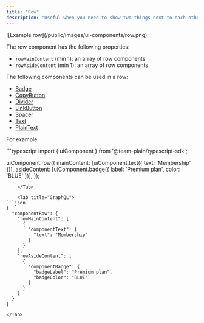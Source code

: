 ```yaml
---
title: "Row"
description: "Useful when you need to show two things next to each-other."
---
```


<Frame>![Example row](/public/images/ui-components/row.png)</Frame>

The row component has the following properties:

- `rowMainContent` (min 1): an array of row components
- `rowAsideContent` (min 1): an array of row components

The following components can be used in a row:

- [Badge](/ui-components/badge)
- [CopyButton](/ui-components/copy-button)
- [Divider](/ui-components/divider)
- [LinkButton](/ui-components/link-button)
- [Spacer](/ui-components/spacer)
- [Text](/ui-components/text)
- [PlainText](/ui-components/plain-text)

For example:

<Tabs>
    <Tab title="Typescript SDK">
```typescript
import { uiComponent } from '@team-plain/typescript-sdk';
 
uiComponent.row({
  mainContent: [uiComponent.text({ text: 'Membership' })],
  asideContent: [uiComponent.badge({ label: 'Premium plan', color: 'BLUE' })],
});
```
    </Tab>

    <Tab title="GraphQL">
```json
{
  "componentRow": {
    "rowMainContent": [
      {
        "componentText": {
          "text": "Membership"
        }
      }
    ],
    "rowAsideContent": [
      {
        "componentBadge": {
          "badgeLabel": "Premium plan",
          "badgeColor": "BLUE"
        }
      }
    ]
  }
}
```
    </Tab>

</Tabs>
